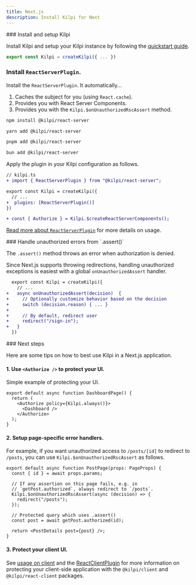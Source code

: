 ```yaml
---
title: Next.js
description: Install Kilpi for Next
---
```


<Steps>
<Step>
### Install and setup Kilpi

Install Kilpi and setup your Kilpi instance by following the [quickstart guide](/docs/getting-started/quickstart).

```ts
export const Kilpi = createKilpi({ ... })
```

</Step>

<Step>

### Install `ReactServerPlugin`.

Install the `ReactServerPlugin`. It automatically...

1. Caches the subject for you (using `React.cache`).
2. Provides you with React Server Components.
3. Provides you with the `Kilpi.$onUnauthorizedRscAssert` method.

<Tabs syncKey="package-manager">
<Tab label="npm">

```bash
npm install @kilpi/react-server
```

</Tab>
<Tab label="yarn">

```bash
yarn add @kilpi/react-server
```

</Tab>
<Tab label="pnpm">

```bash
pnpm add @kilpi/react-server
```

</Tab>
<Tab label="bun">

```bash
bun add @kilpi/react-server
```

</Tab>
</Tabs>

Apply the plugin in your Kilpi configuration as follows.

```diff lang="ts"
// kilpi.ts
+ import { ReactServerPlugin } from "@kilpi/react-server";

export const Kilpi = createKilpi({
  // ...
+  plugins: [ReactServerPlugin()]
})

+ const { Authorize } = Kilpi.$createReactServerComponents();
```

[Read more about `ReactServerPlugin`](/docs/plugins/react-server) for more details on usage.

</Step>

<Step>
### Handle unauthorized errors from `.assert()`

The `.assert()` method throws an error when authorization is denied.

Since Next.js supports throwing redirections, handling unauthorized exceptions is easiest with a global `onUnauthorizedAssert` handler.

```diff lang="ts"
  export const Kilpi = createKilpi({
    // ...
+   async onUnauthorizedAssert(decision)  {
+     // Optionally customize behavior based on the decision
+     switch (decision.reason) { ... }
+
+     // By default, redirect user
+     redirect("/sign-in");
+   }
  })
```

</Step>

<Step>
### Next steps

Here are some tips on how to best use Kilpi in a Next.js application.

#### 1. Use `<Authorize />` to protect your UI.

Simple example of protecting your UI.

```tsx
export default async function DashboardPage() {
  return (
    <Authorize policy={Kilpi.always()}>
      <Dashboard />
    </Authorize>
  );
}
```

#### 2. Setup page-specific error handlers.

For example, if you want unauthorized access to `/posts/[id]` to redirect to `/posts`, you can use `Kilpi.$onUnauthorizedRscAssert` as follows.

```tsx {4-8}
export default async function PostPage(props: PageProps) {
  const { id } = await props.params;

  // If any assertion on this page fails, e.g. in
  // `getPost.authorized`, always redirect to `/posts`.
  Kilpi.$onUnauthorizedRscAssert(async (decision) => {
    redirect("/posts");
  });

  // Protected query which uses .assert()
  const post = await getPost.authorized(id);

  return <PostDetails post={post} />;
}
```

#### 3. Protect your client UI.

See [usage on client](/docs/concepts/usage-on-client) and the [ReactClientPlugin](/docs/plugins/react-client) for more information on protecting your client-side application with the `@kilpi/client` and `@kilpi/react-client` packages.

</Step>
</Steps>
